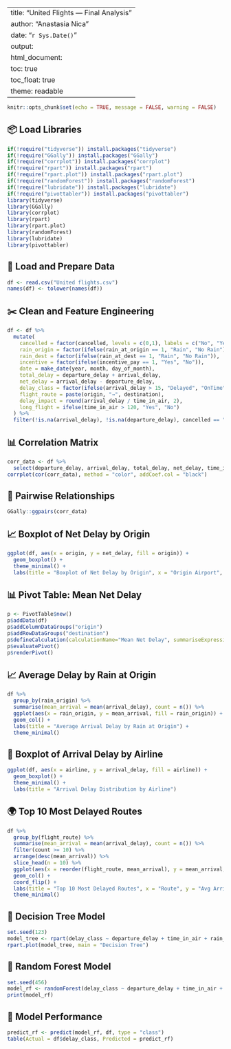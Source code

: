 
---
title: "United Flights — Final Analysis"
author: "Anastasia Nica"
date: "`r Sys.Date()`"
output:
  html_document:
    toc: true
    toc_float: true
    theme: readable
---

```r
knitr::opts_chunk$set(echo = TRUE, message = FALSE, warning = FALSE)
```

## 📦 Load Libraries
```r
if(!require("tidyverse")) install.packages("tidyverse")
if(!require("GGally")) install.packages("GGally")
if(!require("corrplot")) install.packages("corrplot")
if(!require("rpart")) install.packages("rpart")
if(!require("rpart.plot")) install.packages("rpart.plot")
if(!require("randomForest")) install.packages("randomForest")
if(!require("lubridate")) install.packages("lubridate")
if(!require("pivottabler")) install.packages("pivottabler")
library(tidyverse)
library(GGally)
library(corrplot)
library(rpart)
library(rpart.plot)
library(randomForest)
library(lubridate)
library(pivottabler)
```

## 📂 Load and Prepare Data
```r
df <- read.csv("United flights.csv")
names(df) <- tolower(names(df))
```

## ✂️ Clean and Feature Engineering
```r
df <- df %>%
  mutate(
    cancelled = factor(cancelled, levels = c(0,1), labels = c("No", "Yes")),
    rain_origin = factor(ifelse(rain_at_origin == 1, "Rain", "No Rain")),
    rain_dest = factor(ifelse(rain_at_dest == 1, "Rain", "No Rain")),
    incentive = factor(ifelse(incentive_pay == 1, "Yes", "No")),
    date = make_date(year, month, day_of_month),
    total_delay = departure_delay + arrival_delay,
    net_delay = arrival_delay - departure_delay,
    delay_class = factor(ifelse(arrival_delay > 15, "Delayed", "OnTime")),
    flight_route = paste(origin, "→", destination),
    delay_impact = round(arrival_delay / time_in_air, 2),
    long_flight = ifelse(time_in_air > 120, "Yes", "No")
  ) %>%
  filter(!is.na(arrival_delay), !is.na(departure_delay), cancelled == "No")
```

## 📊 Correlation Matrix
```r
corr_data <- df %>%
  select(departure_delay, arrival_delay, total_delay, net_delay, time_in_air)
corrplot(cor(corr_data), method = "color", addCoef.col = "black")
```

## 🔁 Pairwise Relationships
```r
GGally::ggpairs(corr_data)
```

## 📈 Boxplot of Net Delay by Origin
```r
ggplot(df, aes(x = origin, y = net_delay, fill = origin)) +
  geom_boxplot() +
  theme_minimal() +
  labs(title = "Boxplot of Net Delay by Origin", x = "Origin Airport", y = "Net Delay (min)")
```

## 📊 Pivot Table: Mean Net Delay
```r
p <- PivotTable$new()
p$addData(df)
p$addColumnDataGroups("origin")
p$addRowDataGroups("destination")
p$defineCalculation(calculationName="Mean Net Delay", summariseExpression="mean(net_delay, na.rm=TRUE)")
p$evaluatePivot()
p$renderPivot()
```

## 📈 Average Delay by Rain at Origin
```r
df %>%
  group_by(rain_origin) %>%
  summarise(mean_arrival = mean(arrival_delay), count = n()) %>%
  ggplot(aes(x = rain_origin, y = mean_arrival, fill = rain_origin)) +
  geom_col() +
  labs(title = "Average Arrival Delay by Rain at Origin") +
  theme_minimal()
```

## 📍 Boxplot of Arrival Delay by Airline
```r
ggplot(df, aes(x = airline, y = arrival_delay, fill = airline)) +
  geom_boxplot() +
  theme_minimal() +
  labs(title = "Arrival Delay Distribution by Airline")
```

## 🌍 Top 10 Most Delayed Routes
```r
df %>%
  group_by(flight_route) %>%
  summarise(mean_arrival = mean(arrival_delay), count = n()) %>%
  filter(count >= 10) %>%
  arrange(desc(mean_arrival)) %>%
  slice_head(n = 10) %>%
  ggplot(aes(x = reorder(flight_route, mean_arrival), y = mean_arrival, fill = flight_route)) +
  geom_col() +
  coord_flip() +
  labs(title = "Top 10 Most Delayed Routes", x = "Route", y = "Avg Arrival Delay") +
  theme_minimal()
```

## 🧠 Decision Tree Model
```r
set.seed(123)
model_tree <- rpart(delay_class ~ departure_delay + time_in_air + rain_origin + incentive, data = df, method = "class")
rpart.plot(model_tree, main = "Decision Tree")
```

## 🌲 Random Forest Model
```r
set.seed(456)
model_rf <- randomForest(delay_class ~ departure_delay + time_in_air + rain_origin + incentive, data = df)
print(model_rf)
```

## 🧪 Model Performance
```r
predict_rf <- predict(model_rf, df, type = "class")
table(Actual = df$delay_class, Predicted = predict_rf)
```

